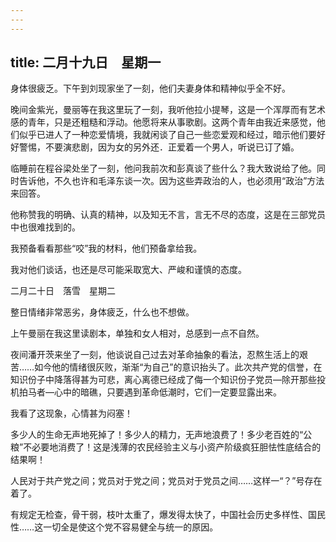 ```yaml
---
---
---
```

title: 二月十九日　星期一
---




身体很疲乏。下午到刘现家坐了一刻，他们夫妻身体和精神似乎全不好。

晚间金紫光，曼丽等在我这里玩了一刻，我听他拉小提琴，这是一个浑厚而有艺术感的青年，只是还粗糙和浮动。他愿将来从事歌剧。这两个青年由我近来感觉，他们似乎已进人了一种恋爱情境，我就闲谈了自己一些恋爱观和经过，暗示他们要好好警惕，不要演悲剧，因为女的另外还．正爱着一个男人，听说已订了婚。

临睡前在程谷梁处坐了一刻，他问我前次和彭真谈了些什么？我大致说给了他。同时告诉他，不久也许和毛泽东谈一次。因为这些弄政治的人，也必须用“政治”方法来回答。

他称赞我的明确、认真的精神，以及知无不言，言无不尽的态度，这是在三部党员中也很难找到的。

我预备看看那些“咬”我的材料，他们预备拿给我。

我对他们谈话，也还是尽可能采取宽大、严峻和谨慎的态度。





二月二十日　落雪　星期二


整日情绪非常恶劣，身体疲乏，什么也不想做。

上午曼丽在我这里读剧本，单独和女人相对，总感到一点不自然。

夜间潘开茨来坐了一刻，他谈说自己过去对革命抽象的看法，忍熬生活上的艰苦……如今他的情绪很灰败，渐渐“为自己”的意识抬头了。此次共产党的信誉，在知识份子中降落得甚为可悲，离心离德已经成了侮一个知识份子党员―除开那些投机拍马者―心中的暗礁，只要遇到革命低潮时，它们一定要显露出来。

我看了这现象，心情甚为闷塞！

多少人的生命无声地死掉了！多少人的精力，无声地浪费了！多少老百姓的“公粮”不必要地消费了！这是浅薄的农民经验主义与小资产阶级疯狂胆怯性底结合的结果啊！

人民对于共产党之间；党员对于党之间；党员对于党员之间……这样一“？”号存在着了。

有规定无检查，骨干弱，枝叶太重了，爆发得太快了，中国社会历史多样性、国民性……这一切全是使这个党不容易健全与统一的原因。